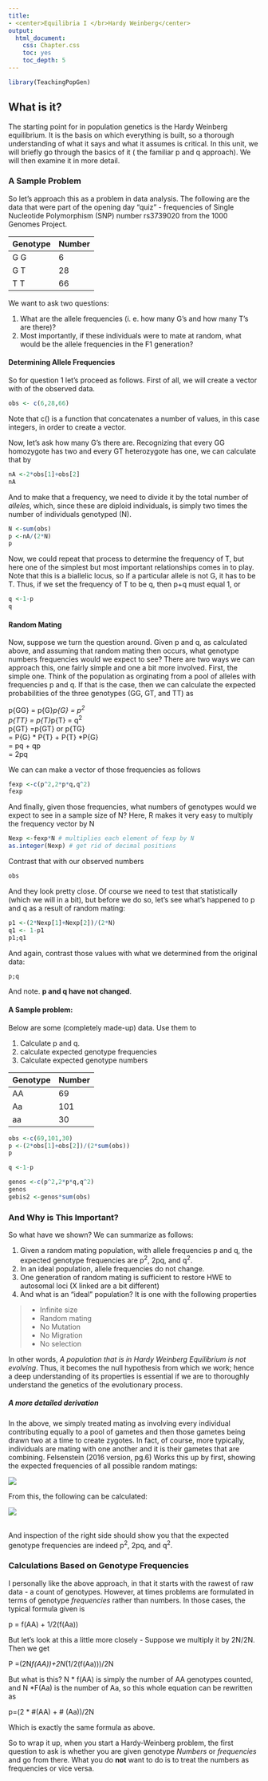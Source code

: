 ```yaml
---
title: 
- <center>Equilibria I </br>Hardy Weinberg</center>
output:
  html_document:
    css: Chapter.css
    toc: yes
    toc_depth: 5
---
```




```r
library(TeachingPopGen)
```


## What is it?

The starting point for in population genetics is the  Hardy Weinberg equilibrium.  It is the basis on which everything is built, so a thorough understanding of what it says and what it assumes is critical.  In this unit, we will briefly go through the basics of it ( the familiar p and q approach).  We will then examine it in more detail.


### A Sample Problem

So let's approach this as a problem in data analysis.  The following are the data that were part of the opening day "quiz" - frequencies of Single Nucleotide Polymorphism (SNP) number rs3739020 from the 1000 Genomes Project.

Genotype | Number
---|---  
G G | 6
G T | 28
T T | 66

We want to ask two questions:

1.  What are the allele frequencies (i. e. how many G's and how many T's are there)?
2.  Most importantly, if these individuals were to mate at random, what would be the allele frequencies in the F1 generation?

#### Determining Allele Frequencies

So for question 1 let's proceed as follows.  First of all, we will create a vector with of the observed data.
```r
obs <- c(6,28,66)
```
Note that c() is a function that concatenates a number of values, in this case integers, in order to create a vector.

Now, let's ask how many G's there are.  Recognizing that every GG homozygote  has two and every GT heterozygote has one, we can calculate that by
```r
nA <-2*obs[1]+obs[2]
nA
```
And to make that a frequency, we need to divide it by the total number of *alleles*, which, since these are diploid individuals, is simply two times the number of individuals genotyped (N).
```r
N <-sum(obs)
p <-nA/(2*N)
p

```
Now, we could repeat that process to determine the frequency of T, but here one of the simplest but most important relationships comes in to play.  Note that this is a biallelic locus, so if a particular allele is not G, it has to be T.  Thus, if we set the frequency of T to be q, then p+q must equal 1, or
```r
q <-1-p
q
```
#### Random Mating

Now, suppose we turn the question around.  Given p and q, as calculated above, and assuming that random mating then occurs, what genotype numbers frequencies would we expect to see?  There are two ways we can approach this, one fairly simple and one a bit more involved.  First, the simple one.  Think of the population as orginating from a pool of alleles with frequencies p and q.  If that is the case, then we can calculate the expected probabilities of the three genotypes (GG, GT, and TT) as

p{GG} = p{G}*p{G} = p^2^  
p{TT} = p{T}*p{T} = q^2^  
p{GT} =p{GT} or p{TG}   
= P{G} * P{T} + P{T} *P{G}  
= pq + qp   
= 2pq

We can can make a vector of those frequencies as follows
```r
fexp <-c(p^2,2*p*q,q^2)
fexp
```
And finally, given those frequencies, what numbers of genotypes would we expect to see in a sample size of N?  Here, R makes it very easy to multiply the frequency vector by N

```r
Nexp <-fexp*N # multiplies each element of fexp by N
as.integer(Nexp) # get rid of decimal positions
```
Contrast that with our observed numbers
```r
obs
```
And they look pretty close.  Of course we need to test that statistically (which we will in a bit), but before we do so, let's see what's happened to p and q as a result of random mating:
```r
p1 <-(2*Nexp[1]+Nexp[2])/(2*N)
q1 <- 1-p1
p1;q1
```    
And again, contrast those values with what we determined from the original data:

```r
p;q
```
And note.  **p and q have not changed**.


#### A Sample problem:

Below are some (completely made-up) data.  Use them to 

1.  Calculate p and q.
2.  calculate expected genotype frequencies
3.  Calculate expected genotype numbers

Genotype | Number
---|---
AA|69
Aa|101
aa|30

```r
obs <-c(69,101,30)
p <-(2*obs[1]+obs[2])/(2*sum(obs))
p
```
```r
q <-1-p
```
```r
genos <-c(p^2,2*p*q,q^2)
genos
gebis2 <-genos*sum(obs)
```

### And Why is This Important?

So what have we shown?  We can summarize as follows:

1.  Given a random mating population, with allele frequencies p and q, the expected genotype frequencies are p^2^, 2pq, and q^2^.
2.  In an ideal population, allele frequencies do not change.
3.  One generation of random mating is sufficient to restore HWE to autosomal loci (X linked are a bit different)
3.  And what is an "ideal" population?  It is one with the following properties  

>* Infinite size  
>* Random mating  
>* No Mutation  
>* No Migration  
>* No selection

In other words, *A population that is in Hardy Weinberg Equilibrium is not evolving*.  Thus, it becomes the null hypothesis from which we work; hence a deep understanding of its properties is essential if we are to thoroughly understand the genetics of the evolutionary process.

##### A more detailed derivation

In the above, we simply treated mating as involving every individual contributing equally to a pool of gametes and then those gametes being drawn two at a time to create zygotes.  In fact, of course, more typically, individuals are mating with one another and it is their gametes that are combining.  Felsenstein (2016 version, pg.6)  Works this up by first, showing the expected frequencies of all possible random matings:

![](../images/RandomMating.png)

From this, the following can be calculated:

![](../images/RandomMating2.png)
</br></br>

And inspection of the right side should show you that the expected genotype frequencies are indeed p^2^, 2pq, and q^2^.  

### Calculations Based on Genotype Frequencies

I personally like the above approach, in that it starts with the rawest of raw data - a count of genotypes.  However, at times problems are formulated in terms of genotype *frequencies* rather than numbers.  In those cases, the typical formula given is

p = f(AA) + 1/2(f(Aa))

But let's look at this a little more closely - Suppose we multiply it by 2N/2N.  Then we get

P =(2N*f(AA))+2N*(1/2(f(Aa)))/2N

But what is this?  N * f(AA) is simply the number of AA genotypes counted, and N *F(Aa) is the number of Aa, so this whole equation can be rewritten as

p=(2 * #(AA) + # (Aa))/2N

Which is exactly the same formula as above.  

So to wrap it up, when you start a Hardy-Weinberg problem, the first question to ask is whether you are given genotype *Numbers* or *frequencies* and go from there.  What you do **not** want to do is to treat the numbers as frequencies or vice versa.

